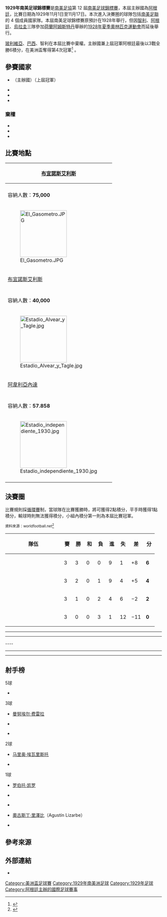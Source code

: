{{noteTA
|G1=足球
|G2=People
|G3=地名
|G4=Toponym
}}
{{Infobox 國際足球賽事賽季
| tourney_name    = 南美足球錦標賽
| year            = 1929年
| other_titles    = {{lang|en|1929 South American Championship}}
| image           = Argentinesquad1929.jpg
| size            = 250px
| caption         = 本屆冠軍阿根廷隊
| edition         = 12
| country         = 阿根廷
| defending_champ = ARG
| dates           = 11月1日–11月17日
| num_teams       = 4 隊
| confederations  = 1
| venues          = 3
| cities          = 2
| champion        = ARG
| count           = 4
| second          = PAR
| third           = URU
| fourth          = PER
| fourth-flagvar  = 1825
| matches         = 6
| goals           = 23
| attendance      = 
| top_scorer      = {{flagicon|PAR}} {{le|奧雷利奧·岡薩雷斯|Aurelio González (footballer)}}<small>（5 球）</small>
| player          = {{flagicon|ARG|alt}} [[曼努埃尔·费雷拉|曼努埃尔·费雷拉]] <ref>{{Cite web |language=en |url=http://www.rsssf.com/tabless/sachampfulltrivia.html |title=The Copa América Archive – Trivia |publisher=rsssf.com |accessdate=2016-05-08 |archive-date=2018-10-13 |archive-url=https://web.archive.org/web/20181013015110/http://www.rsssf.com/tabless/sachampfulltrivia.html |dead-url=no }}</ref>
| prevseason      = [[1927年南美足球錦標賽|1927]]
| nextseason      = [[1935年南美足球錦標賽|1935]]
}}

'''1929年南美足球錦標賽'''是[[南美足協|南美足協]]第 12 屆[[美洲盃足球賽|南美足球錦標賽]]，本屆主辦國為[[阿根廷|阿根廷]]，比賽日期為1929年11月1日至11月17日。本次進入決賽圈的球隊包括[[南美足聯|南美足聯]]的 4 個成員國家隊。本屆南美足球錦標賽原預計在1928年舉行，但因[[智利國家足球隊|智利]]、[[阿根廷國家足球隊|阿根廷]]、[[烏拉圭國家足球隊|烏拉圭]]三隊參加[[荷蘭|荷蘭]][[阿姆斯特丹|阿姆斯特丹]]舉辦的[[1928年夏季奧林匹克運動會|1928年夏季奧林匹克運動會]]而延後舉行。

[[玻利維亞國家足球隊|玻利維亞]]、[[巴西國家足球隊|巴西]]、智利在本屆比賽中棄權。主辦國兼上屆冠軍阿根廷最後以3戰全勝6積分，在美洲盃奪得第4次冠軍<ref>{{cite web |language=es |url=https://www.elgrafico.com.ar/articulo/1090/34082/1929-el-album-de-argentina-campeon-sudamericano |title=1929: El álbum de Argentina campeón sudamericano |publisher=El Gráfico |date=2019-07-21 |accessdate=2019-07-21 |archive-date=2020-07-24 |archive-url=https://web.archive.org/web/20200724111717/https://www.elgrafico.com.ar/articulo/1090/34082/1929-el-album-de-argentina-campeon-sudamericano |dead-url=no }}</ref>
。

==參賽國家==
* {{fb|ARG}}（主辦國）（上屆冠軍）
* {{fb|PAR}}
* {{fb|PER}}
* {{fb|URU}}
===棄權===
* {{fb|BOL}}
* {{fb|BRA}}
* {{fb|CHI}}

==比賽地點==
{| class="wikitable" style="text-align:center"
|-
! colspan=2 | [[布宜諾斯艾利斯|布宜諾斯艾利斯]]
!rowspan=16|
{{location map+ |Argentina |float=right |width=325 |caption|places=
{{location map~ |Argentina |lat=-34.545270 |long=-58.449735 |label=[[布宜諾斯艾利斯|布宜諾斯艾利斯]] |position=reft }}
{{location map~ |Argentina |lat=-34.660278 |long=-58.360277 |label=[[阿韋利亞內達_(阿根廷)|阿韋利亞內達]] |position=top }}
}}
|-
| colspan=2 | {{le|加索梅特羅球場|Estadio Gasómetro}}
|-
| colspan=2 | 容納人數：'''75,000'''
|-
| colspan=2 | [[File:El_Gasometro.JPG|150px]]
|-
! colspan=2 | [[布宜諾斯艾利斯|布宜諾斯艾利斯]]
|-
| colspan=2 | {{le|阿爾維亞·塔葛雷球場|Estadio Alvear y Tagle}}
|-
| colspan=2 | 容納人數：'''40,000'''
|-
| colspan=2 | [[File:Estadio_Alvear_y_Tagle.jpg|150px]]
|-
! colspan=2 | [[阿韋利亞內達_(阿根廷)|阿韋利亞內達]]
|-
| colspan=2 | {{le|美洲解放者球場|Estadio Libertadores de América}}
|-
| colspan=2 | 容納人數：''' 57.858'''
|-
| colspan=2 | [[File:Estadio_independiente_1930.jpg|150px]]
|-
|}

==決賽圈==
比賽規則採[[循環賽|循環賽]]制，當球隊在比賽獲勝時，將可獲得2點積分，平手時獲得1點積分，輸球時則無法獲得積分，小組內積分第一則為本屆比賽冠軍。

<small>資料來源：worldfootball.net<ref>{{cite web |language=en |url=http://www.worldfootball.net/schedule/copa-america-1929-in-argentinien-endrunde/0/ |title=Copa América 1929 Argentina » Final round |publisher=worldfootball.net |date= |accessdate=2019-07-21 |archive-date=2017-03-27 |archive-url=https://web.archive.org/web/20170327154237/http://www.worldfootball.net/schedule/copa-america-1929-in-argentinien-endrunde/0/ |dead-url=no }}</ref></small>
{| class="wikitable" style="text-align:center"
|-
! width=165 | 隊伍
! width=20 | 賽
! width=20 | 勝
! width=20 | 和
! width=20 | 負
! width=20 | 進
! width=20 | 失
! width=20 | 差
! width=20 | 分
|- align=center bgcolor=gold
| align=left | {{fb|ARG|alt}}
|3||3||0||0||9||1||+8||'''6'''
|- align=center
| align=left | {{fb|PAR}}
|3||2||0||1||9||4||+5||'''4'''
|- align=center
| align=left | {{fb|URU}}
|3||1||0||2||4||6||−2||'''2'''
|- align=center
| align=left | {{fb|PER|1825}}
|3||0||0||3||1||12||−11||'''0'''
|}

{{footballbox
| date = 1929年11月1日
| team1 = {{fb-rt|URU}}
| score = 0–3
| team2 = {{fb|PAR}}
| goals1 =
| goals2 = {{le|奧雷利奧·岡薩雷斯|Aurelio González (footballer)|岡薩雷斯}} {{goal|16||86}} <br> {{le|第歐根尼·多明戈斯|Diógenes Domínguez|多明戈斯}} {{goal|55}}
| stadium = [[布宜諾斯艾利斯|布宜諾斯艾利斯]]{{le|阿爾維亞·塔葛雷球場|Estadio Alvear y Tagle}}
| referee = 荷西·加利（José Galli） ([[阿根廷足球協會|阿根廷]])
}}
----
{{footballbox
| date = 1929年11月3日
| team1 = {{fb-rt|ARG|alt}}
| score = 3–0
| team2 = {{fb|PER|1825}}
| goals1 = {{le|卡洛斯·佩乌塞莱|Carlos Peucelle|佩乌塞莱}} {{goal|6}} <br> {{le|阿道夫·朱梅尔朱|Adolfo Zumelzú|朱梅尔朱}} {{goal|38||58}}
| goals2 =
| stadium = [[布宜諾斯艾利斯|布宜諾斯艾利斯]]{{le|加索梅特羅球場|Estadio Gasómetro}}
| referee = {{link-fr|阿尼巴爾·特哈達|Aníbal Tejada}} ([[烏拉圭足球協會|烏拉圭]])
}}
----
{{footballbox
| date = 1929年11月10日
| team1 = {{fb-rt|ARG|alt}}
| score = 4–1
| team2 = {{fb|PAR}}
| goals1 = [[马里奥·埃瓦里斯托|埃瓦里斯托]] {{goal|7}} <br> [[曼努埃尔·费雷拉|費雷拉]] {{goal|24||48}} <br> [[罗伯托·凯罗|切羅]] {{goal|50}}
| goals2 = {{le|第歐根尼·多明戈斯|Diógenes Domínguez|多明戈斯}} {{goal|56}}
| stadium = [[布宜諾斯艾利斯|布宜諾斯艾利斯]]{{le|加索梅特羅球場|Estadio Gasómetro}}
| referee = {{link-fr|胡利奧·博雷利|Julio Borelli}} ([[秘魯足球協會|秘魯]])
}}
---- 
{{footballbox
| date = 1929年11月11日
| team1 = {{fb-rt|PER|1825}}
| score = 1–4
| team2 = {{fb|URU}}
| goals1 = [[奧古斯丁·里澤比|里澤比]] {{goal|81}}
| goals2 = {{le|洛倫佐·斐南迪茲|Lorenzo Fernández|斐南迪茲}} {{goal|21||29||43}} <br> {{le|荷西·莱昂德罗·安德拉德|José Andrade|安德拉德}} {{goal|69}}
| stadium = [[布宜諾斯艾利斯|布宜諾斯艾利斯]]{{le|阿爾維亞·塔葛雷球場|Estadio Alvear y Tagle}}
| referee = {{link-fr|米格爾·巴爾巴|Miguel Barba}} ([[巴拉圭足球協會|巴拉圭]])
}} 
----
{{footballbox
| date = 1929年11月16日
| team1 = {{fb-rt|PAR}}
| score = 5–0
| team2 = {{fb|PER|1825}}
| goals1 = {{le|利諾·內西|Lino Nessi|內西}} {{goal|10}} <br> {{le|奧雷利奧·岡薩雷斯|Aurelio González (footballer)|岡薩雷斯}} {{goal|55||63||69}} <br> {{le|第歐根尼·多明戈斯|Diógenes Domínguez|多明戈斯}} {{goal|82}}
| goals2 = 
| stadium = [[阿韋利亞內達_(阿根廷)|阿韋利亞內達]]{{le|美洲解放者球場|Estadio Libertadores de América}}
| referee = 荷西·加利（José Galli） ([[阿根廷足球協會|阿根廷]])
}}
----
{{footballbox
| date = 1929年11月17日
| team1 = {{fb-rt|ARG|alt}}
| score = 2–0
| team2 = {{fb|URU}}
| goals1 = [[曼努埃尔·费雷拉|費雷拉]] {{goal|14}} <br> [[马里奥·埃瓦里斯托|埃瓦里斯托]] {{goal|77}}
| goals2 =
| stadium = [[布宜諾斯艾利斯|布宜諾斯艾利斯]]{{le|加索梅特羅球場|Estadio Gasómetro}}
| referee = {{link-fr|米格爾·巴爾巴|Miguel Barba}} ([[巴拉圭足球協會|巴拉圭]])
}}

{{Winners|fb|1929年南美足球錦標賽冠軍|Argentina|4|alt}}

==射手榜==
;5球
* {{flagicon|PAR}} {{le|奧雷利奧·岡薩雷斯|Aurelio González (footballer)}}

;3球
{{col-begin}}
{{col-3}}
* {{flagicon|ARG|alt}} [[曼努埃尔·费雷拉|曼努埃尔·费雷拉]]
{{col-3}}
* {{flagicon|PAR}} {{le|第歐根尼·多明戈斯|Diógenes Domínguez}}
{{col-3}}
* {{flagicon|URU}} {{le|洛倫佐·斐南迪茲|Lorenzo Fernández}}
{{col-end}}

;2球
{{col-begin}}
{{col-3}}
* {{flagicon|ARG|alt}} [[马里奥·埃瓦里斯托|马里奥·埃瓦里斯托]]
{{col-3}}
* {{flagicon|ARG|alt}} {{le|阿道夫·朱梅尔朱|Adolfo Zumelzú}}
{{col-3}}
{{col-end}}

;1球
{{col-begin}}
{{col-3}}
* {{flagicon|ARG|alt}} [[罗伯托·凯罗|罗伯托·凯罗]]
* {{flagicon|ARG|alt}} {{le|卡洛斯·佩乌塞莱|Carlos Peucelle}}
{{col-3}}
* {{flagicon|PAR}} {{le|利諾·內西|Lino Nessi}}
* {{flagicon|PER|1825}} [[奧古斯丁·里澤比|奧古斯丁·里澤比]]（Agustín Lizarbe）
{{col-3}}
* {{flagicon|URU}} {{le|荷西·莱昂德罗·安德拉德|José Andrade}}
{{col-end}}

==參考來源==
{{reflist}}

==外部連結==
* {{cite web |language=en |url=http://www.rsssf.com/tables/29safull.html |title=South American Championship 1929 |publisher=RSSSF |date= |accessdate= |archive-date=2017-06-23 |archive-url=https://web.archive.org/web/20170623111001/http://www.rsssf.com/tables/29safull.html |dead-url=no }}

{{美洲盃足球賽}}
{{國際足球}}


[[Category:美洲盃足球賽|Category:美洲盃足球賽]]
[[Category:1929年南美洲足球|Category:1929年南美洲足球]]
[[Category:1929年足球|Category:1929年足球]]
[[Category:阿根廷主辦的國際足球賽事|Category:阿根廷主辦的國際足球賽事]]